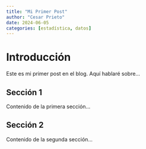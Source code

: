 ```yaml
---
title: "Mi Primer Post"
author: "Cesar Prieto"
date: 2024-06-05
categories: [estadística, datos]
---
```


# Introducción

Este es mi primer post en el blog. Aquí hablaré sobre...

## Sección 1

Contenido de la primera sección...

## Sección 2

Contenido de la segunda sección...